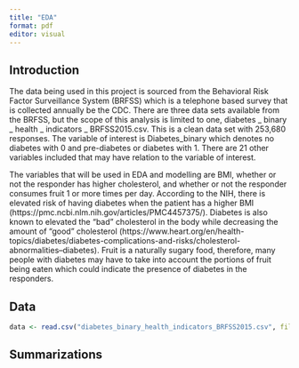 ```yaml
---
title: "EDA"
format: pdf
editor: visual
---
```


## Introduction

The data being used in this project is sourced from the Behavioral Risk Factor 
Surveillance System (BRFSS) which is a telephone based survey that is collected
annually be the CDC. There are three data sets available from the BRFSS, but the 
scope of this analysis is limited to one, 
diabetes _ binary _ health _ indicators _ BRFSS2015.csv. This is a clean data set
with 253,680 responses. The variable of interest is Diabetes_binary which denotes
no diabetes with 0 and pre-diabetes or diabetes with 1. There are 21 other variables included that may have relation to the variable of interest.

The variables that will be used in EDA and modelling are BMI, whether or not the responder has higher cholesterol, and whether or not the responder consumes fruit 1 or more times per day. According to the NIH, there is elevated risk of having diabetes when the patient has a higher BMI (https://pmc.ncbi.nlm.nih.gov/articles/PMC4457375/). Diabetes is also known to elevated the "bad" cholesterol in the body while decreasing the amount of "good" cholesterol (https://www.heart.org/en/health-topics/diabetes/diabetes-complications-and-risks/cholesterol-abnormalities--diabetes). Fruit is a naturally sugary food, therefore, many people with diabetes may have to take into account the portions of fruit being eaten which could indicate the presence of diabetes in the responders. 

## Data
```r
data <- read.csv("diabetes_binary_health_indicators_BRFSS2015.csv", fileEncoding = "latin1")
```

## Summarizations



